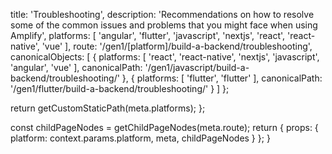 
  title: 'Troubleshooting',
  description: 'Recommendations on how to resolve some of the common issues and problems that you might face when using Amplify',
  platforms: [
    'angular',
    'flutter',
    'javascript',
    'nextjs',
    'react',
    'react-native',
    'vue'
  ],
  route: '/gen1/[platform]/build-a-backend/troubleshooting',
  canonicalObjects: [
    {
      platforms: [
        'react',
        'react-native',
        'nextjs',
        'javascript',
        'angular',
        'vue'
      ],
      canonicalPath: '/gen1/javascript/build-a-backend/troubleshooting/'
    },
    {
      platforms: [
        'flutter',
        'flutter'
      ],
      canonicalPath: '/gen1/flutter/build-a-backend/troubleshooting/'
    }
  ]
};

  return getCustomStaticPath(meta.platforms);
};

  const childPageNodes = getChildPageNodes(meta.route);
  return {
    props: {
      platform: context.params.platform,
      meta,
      childPageNodes
    }
  };
}

<Overview childPageNodes={props.childPageNodes} />
